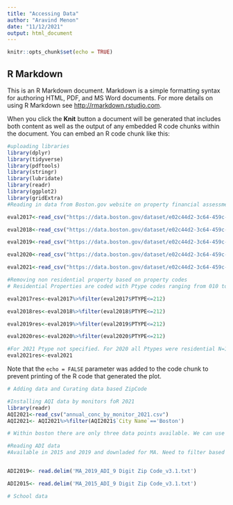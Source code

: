 ```yaml
---
title: "Accessing Data"
author: "Aravind Menon"
date: "11/12/2021"
output: html_document
---
```


```r
knitr::opts_chunk$set(echo = TRUE)
```

## R Markdown

This is an R Markdown document. Markdown is a simple formatting syntax for authoring HTML, PDF, and MS Word documents. For more details on using R Markdown see <http://rmarkdown.rstudio.com>.

When you click the **Knit** button a document will be generated that includes both content as well as the output of any embedded R code chunks within the document. You can embed an R code chunk like this:

```r
#uploading libraries
library(dplyr)
library(tidyverse)
library(pdftools)
library(stringr)
library(lubridate)
library(readr)
library(ggplot2)
library(gridExtra)
#Reading in data from Boston.gov website on property financial assessment for years 2017 to 2021

eval2017<-read_csv("https://data.boston.gov/dataset/e02c44d2-3c64-459c-8fe2-e1ce5f38a035/resource/062fc6fa-b5ff-4270-86cf-202225e40858/download/property-assessment-fy2017.csv")

eval2018<-read_csv("https://data.boston.gov/dataset/e02c44d2-3c64-459c-8fe2-e1ce5f38a035/resource/fd351943-c2c6-4630-992d-3f895360febd/download/ast2018full.csv")

eval2019<-read_csv("https://data.boston.gov/dataset/e02c44d2-3c64-459c-8fe2-e1ce5f38a035/resource/695a8596-5458-442b-a017-7cd72471aade/download/fy19fullpropassess.csv")

eval2020<-read_csv("https://data.boston.gov/dataset/e02c44d2-3c64-459c-8fe2-e1ce5f38a035/resource/8de4e3a0-c1d2-47cb-8202-98b9cbe3bd04/download/data2020-full.csv")

eval2021<-read_csv("https://data.boston.gov/dataset/e02c44d2-3c64-459c-8fe2-e1ce5f38a035/resource/c4b7331e-e213-45a5-adda-052e4dd31d41/download/data2021-full.csv")


```


```r
#Removing non residential property based on property codes
# Residential Properties are coded with Ptype codes ranging from 010 to 211

eval2017res<-eval2017%>%filter(eval2017$PTYPE<=212)

eval2018res<-eval2018%>%filter(eval2018$PTYPE<=212)

eval2019res<-eval2019%>%filter(eval2019$PTYPE<=212)

eval2020res<-eval2020%>%filter(eval2020$PTYPE<=212)

#For 2021 Ptype not specified. For 2020 all Ptypes were residential N=175052
eval2021res<-eval2021
```

Note that the `echo = FALSE` parameter was added to the code chunk to prevent printing of the R code that generated the plot.

```r
# Adding data and Curating data based ZipCode

#Installing AQI data by monitors foR 2021
library(readr)
AQI2021<-read_csv("annual_conc_by_monitor_2021.csv")
AQI2021<- AQI2021%>%filter(AQI2021$`City Name`=='Boston')

# Within boston there are only three data points available. We can use that for longitudingal change. Not sure if we can use this for comparing neighbourhood. We will have to reverse geocode the point to zipcode. The three points are in Kenmore, Harrison Ave and Dorchester(near andrew square) 


```


```r

#Reading ADI data
#Available in 2015 and 2019 and downladed for MA. Need to filter based on the Zipcodes that we are looking at. 


ADI2019<- read.delim('MA_2019_ADI_9 Digit Zip Code_v3.1.txt')

ADI2015<- read.delim('MA_2015_ADI_9 Digit Zip Code_v3.1.txt')

```

```r
# School data

```

